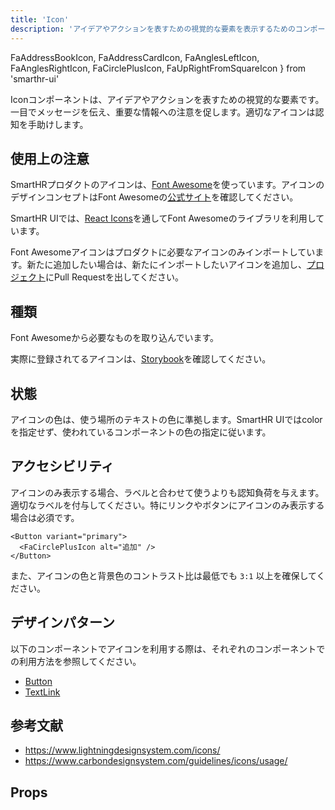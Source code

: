 ```yaml
---
title: 'Icon'
description: 'アイデアやアクションを表すための視覚的な要素を表示するためのコンポーネントです。'
---
```


  FaAddressBookIcon,
  FaAddressCardIcon,
  FaAnglesLeftIcon,
  FaAnglesRightIcon,
  FaCirclePlusIcon,
  FaUpRightFromSquareIcon
} from 'smarthr-ui'

Iconコンポーネントは、アイデアやアクションを表すための視覚的な要素です。  
一目でメッセージを伝え、重要な情報への注意を促します。適切なアイコンは認知を手助けします。

<ComponentStory name="Icon" />

## 使用上の注意

SmartHRプロダクトのアイコンは、[Font Awesome](https://fontawesome.com/)を使っています。アイコンのデザインコンセプトはFont Awesomeの[公式サイト](https://fontawesome.com/)を確認してください。

SmartHR UIでは、[React Icons](https://github.com/react-icons/react-icons)を通してFont Awesomeのライブラリを利用しています。

Font Awesomeアイコンはプロダクトに必要なアイコンのみインポートしています。新たに追加したい場合は、新たにインポートしたいアイコンを追加し、[プロジェクト](https://github.com/kufu/smarthr-ui)にPull Requestを出してください。

## 種類

Font Awesomeから必要なものを取り込んでいます。

実際に登録されてるアイコンは、[Storybook](https://story.smarthr-ui.dev/?path=/story/media（メディア）-icon--all)を確認してください。

## 状態

アイコンの色は、使う場所のテキストの色に準拠します。SmartHR UIではcolorを指定せず、使われているコンポーネントの色の指定に従います。

## アクセシビリティ

アイコンのみ表示する場合、ラベルと合わせて使うよりも認知負荷を与えます。適切なラベルを付与してください。特にリンクやボタンにアイコンのみ表示する場合は必須です。

```tsx editable
<Button variant="primary">
  <FaCirclePlusIcon alt="追加" />
</Button>
```

また、アイコンの色と背景色のコントラスト比は最低でも `3:1` 以上を確保してください。

## デザインパターン

以下のコンポーネントでアイコンを利用する際は、それぞれのコンポーネントでの利用方法を参照してください。

- [Button](/products/components/button/#h3-7)
- [TextLink](/products/components/text-link/#h3-0)


## 参考文献

* https://www.lightningdesignsystem.com/icons/
* https://www.carbondesignsystem.com/guidelines/icons/usage/


## Props

<ComponentPropsTable name="FaUpRightFromSquareIcon" />

